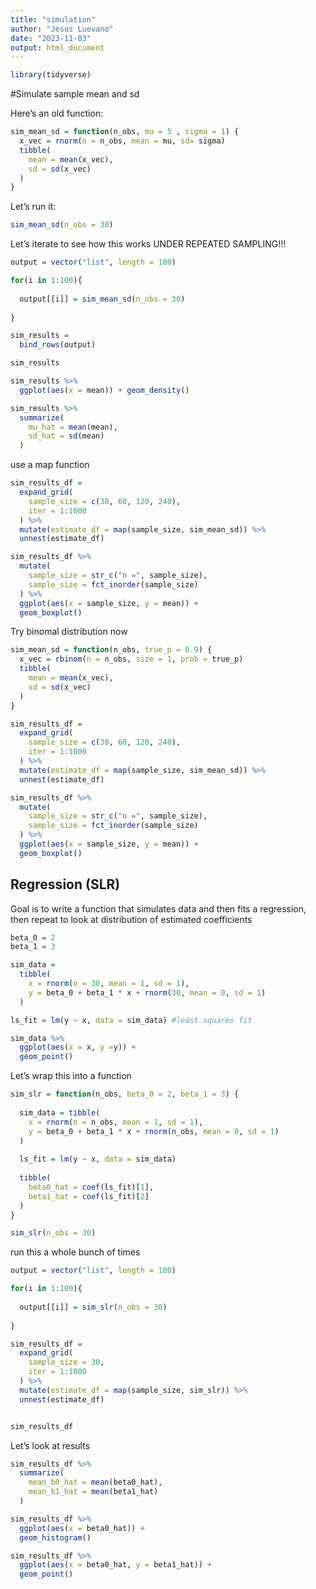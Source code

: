 ```yaml
---
title: "simulation"
author: "Jesus Luevano"
date: "2023-11-03"
output: html_document
---
```


```r
library(tidyverse)
```

#Simulate sample mean and sd

Here's an old function:

```r
sim_mean_sd = function(n_obs, mu = 5 , sigma = 1) {
  x_vec = rnorm(n = n_obs, mean = mu, sd= sigma)
  tibble(
    mean = mean(x_vec),
    sd = sd(x_vec)
  )
}

```

Let's run it:

```r
sim_mean_sd(n_obs = 30)
```

Let's iterate to see how this works UNDER REPEATED SAMPLING!!!

```r
output = vector("list", length = 100)

for(i in 1:100){
  
  output[[i]] = sim_mean_sd(n_obs = 30)
  
}

sim_results =
  bind_rows(output)

sim_results

sim_results %>%
  ggplot(aes(x = mean)) + geom_density()

sim_results %>%
  summarize(
    mu_hat = mean(mean), 
    sd_hat = sd(mean)
  )
```

use a map function

```r
sim_results_df =
  expand_grid(
    sample_size = c(30, 60, 120, 240),
    iter = 1:1000
  ) %>%
  mutate(estimate_df = map(sample_size, sim_mean_sd)) %>%
  unnest(estimate_df)

sim_results_df %>%
  mutate(
    sample_size = str_c("n =", sample_size),
    sample_size = fct_inorder(sample_size)
  ) %>%
  ggplot(aes(x = sample_size, y = mean)) + 
  geom_boxplot()
```


Try binomal distribution now

```r
sim_mean_sd = function(n_obs, true_p = 0.9) {
  x_vec = rbinom(n = n_obs, size = 1, prob = true_p)
  tibble(
    mean = mean(x_vec),
    sd = sd(x_vec)
  )
}

sim_results_df =
  expand_grid(
    sample_size = c(30, 60, 120, 240),
    iter = 1:1000
  ) %>%
  mutate(estimate_df = map(sample_size, sim_mean_sd)) %>%
  unnest(estimate_df)

sim_results_df %>%
  mutate(
    sample_size = str_c("n =", sample_size),
    sample_size = fct_inorder(sample_size)
  ) %>%
  ggplot(aes(x = sample_size, y = mean)) + 
  geom_boxplot()
```

## Regression (SLR)

Goal is to write a function that simulates data and then fits a regression, then repeat to look at distribution of estimated coefficients

```r
beta_0 = 2
beta_1 = 3

sim_data = 
  tibble(
    x = rnorm(n = 30, mean = 1, sd = 1),
    y = beta_0 + beta_1 * x + rnorm(30, mean = 0, sd = 1)
  )

ls_fit = lm(y ~ x, data = sim_data) #least squares fit

sim_data %>%
  ggplot(aes(x = x, y =y)) + 
  geom_point()
```

Let's wrap this into a function

```r
sim_slr = function(n_obs, beta_0 = 2, beta_1 = 3) {
  
  sim_data = tibble(
    x = rnorm(n = n_obs, mean = 1, sd = 1), 
    y = beta_0 + beta_1 * x + rnorm(n_obs, mean = 0, sd = 1)
  )
  
  ls_fit = lm(y ~ x, data = sim_data)
  
  tibble(
    beta0_hat = coef(ls_fit)[1],
    beta1_hat = coef(ls_fit)[2]
  )
}

sim_slr(n_obs = 30)
```

run this a whole bunch of times
```r
output = vector("list", length = 100)

for(i in 1:100){
  
  output[[i]] = sim_slr(n_obs = 30)
  
}
```

```r
sim_results_df = 
  expand_grid(
    sample_size = 30,
    iter = 1:1000
  ) %>%
  mutate(estimate_df = map(sample_size, sim_slr)) %>%
  unnest(estimate_df)


sim_results_df
```

Let's look at results

```r
sim_results_df %>%
  summarize(
    mean_b0_hat = mean(beta0_hat),
    mean_b1_hat = mean(beta1_hat)
  )

sim_results_df %>%
  ggplot(aes(x = beta0_hat)) + 
  geom_histogram()

sim_results_df %>%
  ggplot(aes(x = beta0_hat, y = beta1_hat)) +
  geom_point()
```

